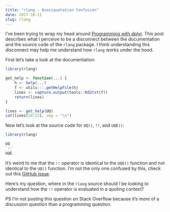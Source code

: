 ```yaml
---
title: "rlang - Quasiquotation Confusion"
date: 2017-10-11
slug: rlang
---
```


I've been trying to wrap my head around [Programming with dplyr](https://cran.r-project.org/web/packages/dplyr/vignettes/programming.html). This post describes what I perceive to be a disconnect between the documentation and the source code of the `rlang` package. I think understanding this disconnect may help me understand how `rlang` works under the hood.

First let's take a look at the documentation:

```r
library(rlang)

get_help <- function(...) {
    h <- help(...)
    f <- utils:::.getHelpFile(h)
    lines <- capture.output(tools::Rd2txt(f))
    return(lines)
}

lines <- get_help(UQ)
cat(lines[10:22], sep = "\n")
```

Now let's look at the source code for `UQ()`, `!!`, and `UQE()`:

```r
library(rlang)

UQ
`!!`
UQE
```

It's weird to me that the `!!` operator is identical to the `UQE()` function and not identical to the `UQ()` function. I'm not the only one confused by this, check out this [GitHub issue](https://github.com/tidyverse/rlang/issues/256).

Here's my question, where in the `rlang` source should I be looking to understand how the `!!` operator is evaluated in a quoting context?

PS I'm not posting this question on Stack Overflow because it's more of a discussion question than a programming question.
